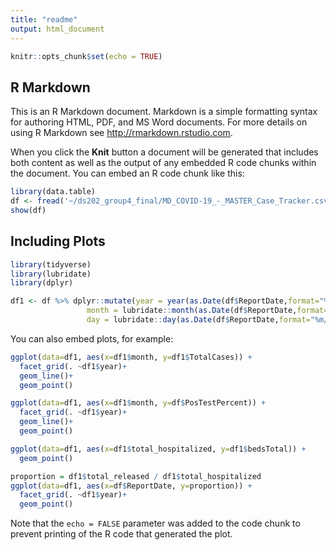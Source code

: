 ```yaml
---
title: "readme"
output: html_document
---
```


```r
knitr::opts_chunk$set(echo = TRUE)
```

## R Markdown

This is an R Markdown document. Markdown is a simple formatting syntax for authoring HTML, PDF, and MS Word documents. For more details on using R Markdown see <http://rmarkdown.rstudio.com>.

When you click the **Knit** button a document will be generated that includes both content as well as the output of any embedded R code chunks within the document. You can embed an R code chunk like this:

```r

library(data.table)
df <- fread('~/ds202_group4_final/MD_COVID-19_-_MASTER_Case_Tracker.csv')
show(df)
```

## Including Plots
```r
library(tidyverse)
library(lubridate)
library(dplyr)
```

```r


df1 <- df %>% dplyr::mutate(year = year(as.Date(df$ReportDate,format="%m/%d/%Y")),
                 month = lubridate::month(as.Date(df$ReportDate,format="%m/%d/%Y")),
                 day = lubridate::day(as.Date(df$ReportDate,format="%m/%d/%Y")))
```


You can also embed plots, for example:
```r
ggplot(data=df1, aes(x=df1$month, y=df1$TotalCases)) +
  facet_grid(. ~df1$year)+
  geom_line()+
  geom_point()
```
```r
ggplot(data=df1, aes(x=df1$month, y=df$PosTestPercent)) +
  facet_grid(. ~df1$year)+
  geom_line()+
  geom_point()
```

```r
ggplot(data=df1, aes(x=df1$total_hospitalized, y=df1$bedsTotal)) +
  geom_point()
```
```r
proportion = df1$total_released / df1$total_hospitalized
ggplot(data=df1, aes(x=df$ReportDate, y=proportion)) +
  facet_grid(. ~df1$year)+
  geom_point()

```


Note that the `echo = FALSE` parameter was added to the code chunk to prevent printing of the R code that generated the plot.
